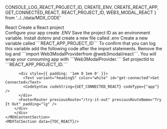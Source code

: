   CONSOLE_LOG_REACT_PROJECT_ID,
  CREATE_ENV,
  CREATE_REACT_APP,
  GET_CONNECTED_REACT,
  REACT_PROJECT_ID,
  WEB3_MODAL_REACT
} from '../../data/MDX_CODE'

<MDXLayout>
  <div style={{display: "flex"}}>
    <MDXContentSection>
        <div>
          <div style={{padding: '1em 0 1em 0'}}>
            <Text variant="heading4" color="white" id="react">React</Text>
            <Text variant="heading5" color="white" id="create-react-project">Create a React project</Text>
            <CodeSyntax codeString={CREATE_REACT_APP} codeType={"terminal"} />
        </div>
        <div>
          <div style={{padding: '1em 0 1em 0'}}>
            <Text variant="heading4" color="white" id="configure-app">Configure your app</Text>
            <Text variant="heading5" color="white" id="create-env">create .ENV</Text>
            <Text variant="text3" color="grey">
              Save the project ID as an environment variable. Install dotenv and create a new file called .env
            </Text>
            <CodeSyntax codeString={CREATE_ENV} codeType={"app"} />
            <Text variant="text3" color="grey">
              Create a new variable called ```REACT_APP_PROJECT_ID```
            </Text>
            <CodeSyntax codeString={REACT_PROJECT_ID} codeType={"app"} />
            <Text variant="text3" color="grey">
              To confirm that you can log this variable add the following code after the import statements.
            </Text>
            <CodeSyntax codeString={CONSOLE_LOG_REACT_PROJECT_ID} codeType={"app"} />
            <Text variant="text3" color="grey">
                Remove the log and ```import Web3ModalProviderfrom @web3modal/react```.  You will wrap your consuming app with ```Web3ModalProvider.``` Set projectId to ```REACT_APP_PROJECT_ID.```
            </Text>
            <CodeSyntax codeString={WEB3_MODAL_REACT} codeType={"app"} />
        </div>

          <div style={{ padding: '1em 0 1em 0' }}>
            <Text variant="heading5" color="white" id="get-connected">Get Connected</Text>
            <CodeSyntax codeString={GET_CONNECTED_REACT} codeType={"app"} />
          </div>
          <FooterRouter previousRoute="/try-it-out" previousRouteName="Try It Out" padding="lg" />
        </div>
        </div>
    </MDXContentSection>
    <MDXToCSection data={TOC_REACT}/>

  </div>
</MDXLayout>
